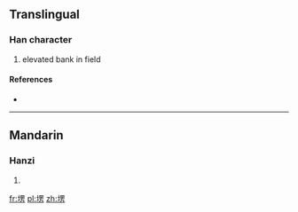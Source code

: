 ==Translingual==

===Han character===
{{Han char|rn=32|rad=土|as=09|sn=12|four=|canj=土田中尸 (GWLS)}}

# elevated bank in field

====References====
* {{Han ref|kx=0234.271|hdz=10464.020|uh=5844|ud=22596}}

----

==Mandarin==

===Hanzi===
{{cmn-hanzi|pin=[[léng]] ([[leng2]])|wg=leng<sup>2</sup>}}

# {{defn|lang=cmn|sort=土09}}

[[fr:塄]]
[[pl:塄]]
[[zh:塄]]